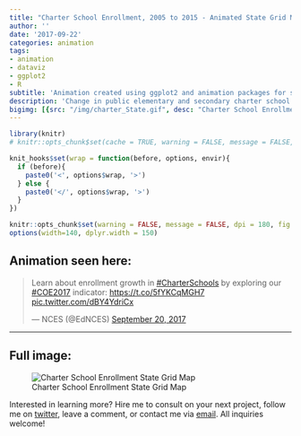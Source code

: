 ```yaml
---
title: "Charter School Enrollment, 2005 to 2015 - Animated State Grid Map"
author: ''
date: '2017-09-22'
categories: animation
tags:
- animation
- dataviz
- ggplot2
- R
subtitle: 'Animation created using ggplot2 and animation packages for social media distribution'
description: 'Change in public elementary and secondary charter school enrollment as a percent of public school enrollment, by state: 2004-2005 through 2014-2015'
bigimg: [{src: "/img/charter_State.gif", desc: "Charter School Enrollment State Grid Map"}]
---
```

  
```r
library(knitr)
# knitr::opts_chunk$set(cache = TRUE, warning = FALSE, message = FALSE, dpi = 180, out.extra='class = "img-responsive"')

```

```r
knit_hooks$set(wrap = function(before, options, envir){
  if (before){
    paste0('<', options$wrap, '>')
  } else {
    paste0('</', options$wrap, '>')
  }
})

knitr::opts_chunk$set(warning = FALSE, message = FALSE, dpi = 180, fig.height = 5, fig.width = 7, fig.align = "center")
options(width=140, dplyr.width = 150)
```

## Animation seen here:

<blockquote class="twitter-tweet" data-lang="en"><p lang="en" dir="ltr">Learn about enrollment growth in <a href="https://twitter.com/hashtag/CharterSchools?src=hash">#CharterSchools</a> by exploring our <a href="https://twitter.com/hashtag/COE2017?src=hash">#COE2017</a> indicator: <a href="https://t.co/5fYKCqMGH7">https://t.co/5fYKCqMGH7</a> <a href="https://t.co/dBY4YdriCx">pic.twitter.com/dBY4YdriCx</a></p>&mdash; NCES (@EdNCES) <a href="https://twitter.com/EdNCES/status/910615129343000576">September 20, 2017</a></blockquote>
<script async src="//platform.twitter.com/widgets.js" charset="utf-8"></script>
  
  ***
  
## Full image:
  
![Charter School Enrollment State Grid Map](/img/charter_State.gif)

Interested in learning more? Hire me to consult on your next project, follow me on [twitter](https://twitter.com/mikeleeco), leave a comment, or contact me via [email](mailto:mdlee12@gmail.com). All inquiries welcome!
  
  